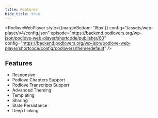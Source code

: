 ```yaml
---
title: Features
hide_title: true
---
```



<PodloveWebPlayer style={{marginBottom: '15px'}} config="/assets/web-player/v4/config.json" episode="https://backend.podlovers.org/wp-json/podlove-web-player/shortcode/publisher/60" config="https://backend.podlovers.org/wp-json/podlove-web-player/shortcode/config/podlovers/theme/default" />

## Features

- Responsive
- Podlove Chapters Support
- Podlove Transcripts Support
- Advanced Theming
- Templating
- Sharing
- State Persistance
- Deep Linking
